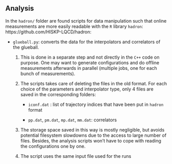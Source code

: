 ## Analysis

In the `hadron/` folder are found scripts for data manipulation such that online measurements are more easily readable with the `R` library `hadron`: https://github.com/HISKP-LQCD/hadron:

- `glueball.py`: converts the data for the interpolators and correlators of the glueball. 
  1. This is done in a separate step and not directly in the `C++` code on purpose. One may want to generate configurations and do offline measurements afterwards in parallel (multiple jobs, one for each bunch of measurements).
  2. The scripts takes care of deleting the files in the old format. For each choice of the parameters and interpolator type, only 4 files are saved in the corresponding folders:
    
      - `iconf.dat` : list of trajectory indices that have been put in `hadron` format
      
      - `pp.dat`, `pm.dat`, `mp.dat`, `mm.dat`: correlators
    
  3. The storage space saved in this way is mostly negligible, but avoids potential filesystem slowdowns due to the access to large number of files. Besides, the analysis scripts won't have to cope with reading the configurations one by one.
  4. The script uses the same input file used for the runs

